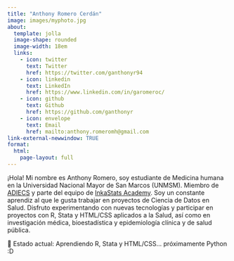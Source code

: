 ```yaml
---
title: "Anthony Romero Cerdán"
image: images/myphoto.jpg
about:
  template: jolla
  image-shape: rounded
  image-width: 18em
  links:
    - icon: twitter
      text: Twitter
      href: https://twitter.com/ganthonyr94
    - icon: linkedin
      text: LinkedIn
      href: https://www.linkedin.com/in/garomeroc/
    - icon: github
      text: Github
      href: https://github.com/ganthonyr
    - icon: envelope 
      text: Email
      href: mailto:anthony.romeromh@gmail.com
link-external-newwindow: TRUE
format:
  html:
    page-layout: full
---
```


¡Hola! Mi nombre es Anthony Romero, soy estudiante de Medicina humana en la Universidad Nacional Mayor de San Marcos (UNMSM). Miembro de [ADIECS](https://www.facebook.com/adiecs.unmsm) y parte del equipo de [InkaStats Academy](https://www.facebook.com/InkaStats.DSS). Soy un constante aprendiz al que le gusta trabajar en proyectos de Ciencia de Datos en Salud. Disfruto experimentando con nuevas tecnologías y participar en proyectos con R, Stata y HTML/CSS aplicados a la Salud, así como en investigación médica, bioestadística y epidemiología clínica y de salud pública.

🧠 Estado actual: Aprendiendo R, Stata y HTML/CSS... próximamente Python :D
